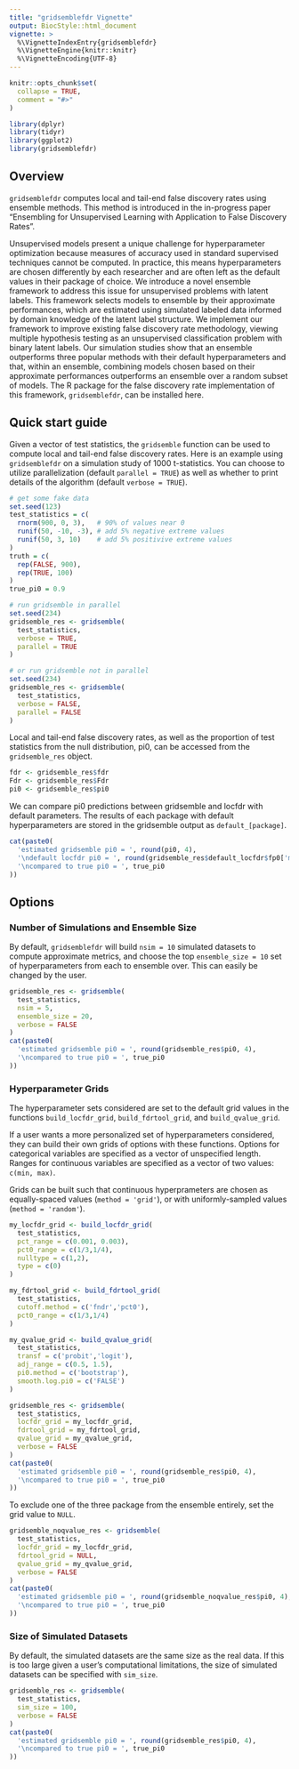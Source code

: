 ```yaml
---
title: "gridsemblefdr Vignette"
output: BiocStyle::html_document
vignette: >
  %\VignetteIndexEntry{gridsemblefdr}
  %\VignetteEngine{knitr::knitr}
  %\VignetteEncoding{UTF-8}
---
```


```r
knitr::opts_chunk$set(
  collapse = TRUE,
  comment = "#>"
)
```

```r
library(dplyr)
library(tidyr)
library(ggplot2)
library(gridsemblefdr)
```

## Overview

`gridsemblefdr` computes local and tail-end false discovery rates using ensemble methods. This method is introduced in the in-progress paper "Ensembling for Unsupervised Learning with Application to False Discovery Rates".

Unsupervised models present a unique challenge for hyperparameter optimization because measures of accuracy used in standard supervised techniques cannot be computed. In practice, this means hyperparameters are chosen differently by each researcher and are often left as the default values in their package of choice. We introduce a novel ensemble framework to address this issue for unsupervised problems with latent labels. This framework selects models to ensemble by their approximate performances, which are estimated using simulated labeled data informed by domain knowledge of the latent label structure. We implement our framework to improve existing false discovery rate methodology, viewing multiple hypothesis testing as an unsupervised classification problem with binary latent labels. Our simulation studies show that an ensemble outperforms three popular methods with their default hyperparameters and that, within an ensemble, combining models chosen based on their approximate performances outperforms an ensemble over a random subset of models. The R package for the false discovery rate implementation of this framework, `gridsemblefdr`, can be installed here.

## Quick start guide

Given a vector of test statistics, the `gridsemble` function can be used to compute local and tail-end false discovery rates. Here is an example using `gridsemblefdr` on a simulation study of 1000 t-statistics. You can choose to utilize parallelization (default `parallel = TRUE`) as well as whether to print details of the algorithm (default `verbose = TRUE`).

```r
# get some fake data
set.seed(123)
test_statistics = c(
  rnorm(900, 0, 3),   # 90% of values near 0
  runif(50, -10, -3), # add 5% negative extreme values
  runif(50, 3, 10)    # add 5% positivive extreme values
)
truth = c(
  rep(FALSE, 900),
  rep(TRUE, 100)
)
true_pi0 = 0.9
```

```r
# run gridsemble in parallel
set.seed(234)
gridsemble_res <- gridsemble(
  test_statistics, 
  verbose = TRUE, 
  parallel = TRUE
)
```

```r
# or run gridsemble not in parallel
set.seed(234)
gridsemble_res <- gridsemble(
  test_statistics, 
  verbose = FALSE, 
  parallel = FALSE
)
```

Local and tail-end false discovery rates, as well as the proportion of test statistics from the null distribution, pi0, can be accessed from the `gridsemble_res` object.

```r
fdr <- gridsemble_res$fdr
Fdr <- gridsemble_res$Fdr
pi0 <- gridsemble_res$pi0
```

We can compare pi0 predictions between gridsemble and locfdr with default parameters. The results of each package with default hyperparameters are stored in the gridsemble output as `default_[package]`.

```r
cat(paste0(
  'estimated gridsemble pi0 = ', round(pi0, 4),
  '\ndefault locfdr pi0 = ', round(gridsemble_res$default_locfdr$fp0['mlest','p0'], 4),
  '\ncompared to true pi0 = ', true_pi0
))
```

## Options

### Number of Simulations and Ensemble Size

By default, `gridsemblefdr` will build `nsim = 10` simulated datasets to compute approximate metrics, and choose the top `ensemble_size = 10` set of hyperparameters from each to ensemble over. This can easily be changed by the user.

```r
gridsemble_res <- gridsemble(
  test_statistics, 
  nsim = 5, 
  ensemble_size = 20,
  verbose = FALSE
)
cat(paste0(
  'estimated gridsemble pi0 = ', round(gridsemble_res$pi0, 4),
  '\ncompared to true pi0 = ', true_pi0
))
```

### Hyperparameter Grids

The hyperparameter sets considered are set to the default grid values in the functions `build_locfdr_grid`, `build_fdrtool_grid`, and `build_qvalue_grid`. 

If a user wants a more personalized set of hyperparameters considered, they can build their own grids of options with these functions. Options for categorical variables are specified as a vector of unspecified length. Ranges for continuous variables are specified as a vector of two values: `c(min, max)`.

Grids can be built such that continuous hyperprameters are chosen as equally-spaced values (`method = 'grid'`), or with uniformly-sampled values (`method = 'random'`).

```r
my_locfdr_grid <- build_locfdr_grid(
  test_statistics,
  pct_range = c(0.001, 0.003),
  pct0_range = c(1/3,1/4),
  nulltype = c(1,2),
  type = c(0)
)

my_fdrtool_grid <- build_fdrtool_grid(
  test_statistics,
  cutoff.method = c('fndr','pct0'),
  pct0_range = c(1/3,1/4)
)

my_qvalue_grid <- build_qvalue_grid(
  test_statistics,
  transf = c('probit','logit'),
  adj_range = c(0.5, 1.5),
  pi0.method = c('bootstrap'),
  smooth.log.pi0 = c('FALSE')
)

gridsemble_res <- gridsemble(
  test_statistics,
  locfdr_grid = my_locfdr_grid,
  fdrtool_grid = my_fdrtool_grid,
  qvalue_grid = my_qvalue_grid,
  verbose = FALSE
)
cat(paste0(
  'estimated gridsemble pi0 = ', round(gridsemble_res$pi0, 4),
  '\ncompared to true pi0 = ', true_pi0
))
```

To exclude one of the three package from the ensemble entirely, set the grid value to `NULL`. 

```r
gridsemble_noqvalue_res <- gridsemble(
  test_statistics,
  locfdr_grid = my_locfdr_grid,
  fdrtool_grid = NULL,
  qvalue_grid = my_qvalue_grid,
  verbose = FALSE
)
cat(paste0(
  'estimated gridsemble pi0 = ', round(gridsemble_noqvalue_res$pi0, 4),
  '\ncompared to true pi0 = ', true_pi0
))
```

### Size of Simulated Datasets

By default, the simulated datasets are the same size as the real data. If this is too large given a user's computational limitations, the size of simulated datasets can be specified with `sim_size`.

```r
gridsemble_res <- gridsemble(
  test_statistics, 
  sim_size = 100,
  verbose = FALSE
)
cat(paste0(
  'estimated gridsemble pi0 = ', round(gridsemble_res$pi0, 4),
  '\ncompared to true pi0 = ', true_pi0
))
```
